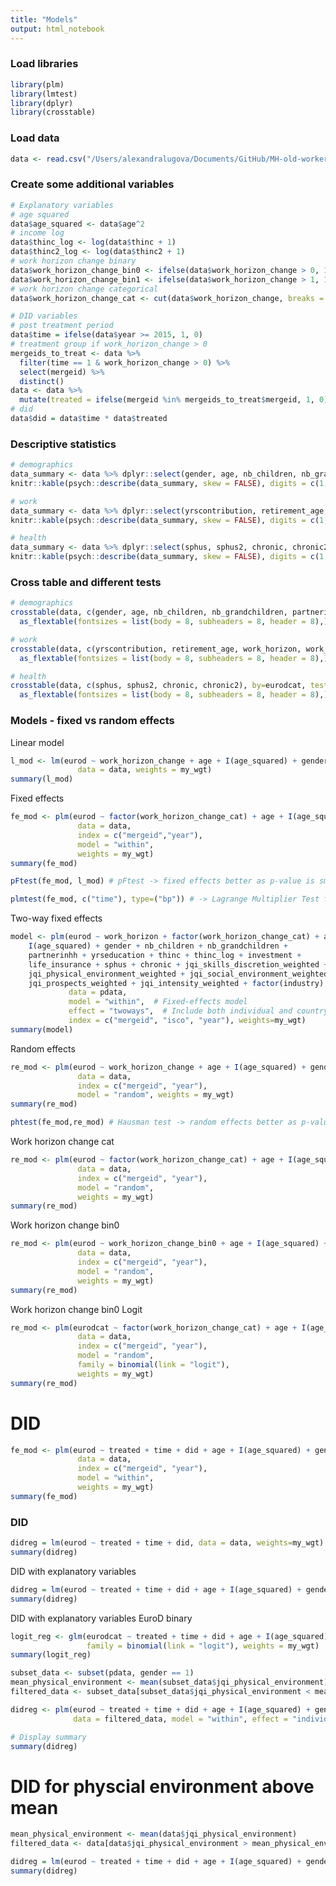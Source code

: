 ```yaml
---
title: "Models"
output: html_notebook
---
```


### Load libraries

```r
library(plm)
library(lmtest)
library(dplyr)
library(crosstable)
```

### Load data
```r
data <- read.csv("/Users/alexandralugova/Documents/GitHub/MH-old-workers/data/datasets/results/4digits_w46_year_balanced.csv")
```

### Create some additional variables
```r
# Explanatory variables
# age squared
data$age_squared <- data$age^2
# income log
data$thinc_log <- log(data$thinc + 1)
data$thinc2_log <- log(data$thinc2 + 1)
# work horizon change binary
data$work_horizon_change_bin0 <- ifelse(data$work_horizon_change > 0, 1, 0)
data$work_horizon_change_bin1 <- ifelse(data$work_horizon_change > 1, 1, 0)
# work horizon change categorical
data$work_horizon_change_cat <- cut(data$work_horizon_change, breaks = c(-Inf, 0, 1, 2, Inf), labels = c("0", "<1", "<2", "2+"), include.lowest = TRUE)

# DID variables
# post treatment period
data$time = ifelse(data$year >= 2015, 1, 0)
# treatment group if work_horizon_change > 0
mergeids_to_treat <- data %>%
  filter(time == 1 & work_horizon_change > 0) %>%
  select(mergeid) %>%
  distinct()
data <- data %>%
  mutate(treated = ifelse(mergeid %in% mergeids_to_treat$mergeid, 1, 0))
# did
data$did = data$time * data$treated
```

### Descriptive statistics
```r
# demographics
data_summary <- data %>% dplyr::select(gender, age, nb_children, nb_grandchildren, partnerinhh, yrseducation, thinc, investment, life_insurance)
knitr::kable(psych::describe(data_summary, skew = FALSE), digits = c(1,4,2,2,1,1,1,3))
```

```r
# work
data_summary <- data %>% dplyr::select(yrscontribution, retirement_age, work_horizon, work_horizon_change, jqi_skills_discretion, jqi_physical_environment, jqi_social_environment, jqi_working_time_quality, jqi_prospects, jqi_intensity, jqi_sum)
knitr::kable(psych::describe(data_summary, skew = FALSE), digits = c(1,4,2,2,1,1,1,3))
```

```r
# health
data_summary <- data %>% dplyr::select(sphus, sphus2, chronic, chronic2, eurod, eurodcat, affective_suffering, motivation_lack)
knitr::kable(psych::describe(data_summary, skew = FALSE), digits = c(1,4,2,2,1,1,1,3))
```

### Cross table and different tests
```r
# demographics
crosstable(data, c(gender, age, nb_children, nb_grandchildren, partnerinhh, yrseducation, thinc, investment, life_insurance), by=eurodcat, test=TRUE) %>%
  as_flextable(fontsizes = list(body = 8, subheaders = 8, header = 8),)
```

```r
# work
crosstable(data, c(yrscontribution, retirement_age, work_horizon, work_horizon_change, work_horizon_change_bin0, work_horizon_change_bin1, work_horizon_change_cat, job_status, industry, jqi_skills_discretion, jqi_physical_environment, jqi_social_environment, jqi_working_time_quality, jqi_prospects, jqi_intensity, jqi_sum), by=eurodcat, test=TRUE) %>%
  as_flextable(fontsizes = list(body = 8, subheaders = 8, header = 8),)
```

```r
# health
crosstable(data, c(sphus, sphus2, chronic, chronic2), by=eurodcat, test=TRUE) %>%
  as_flextable(fontsizes = list(body = 8, subheaders = 8, header = 8),)
```

### Models - fixed vs random effects
Linear model
```r
l_mod <- lm(eurod ~ work_horizon_change + age + I(age_squared) + gender + nb_children + nb_grandchildren + partnerinhh + yrseducation + thinc + thinc_log + investment + life_insurance + sphus + chronic + work_horizon + jqi_skills_discretion_weighted + jqi_physical_environment_weighted + jqi_social_environment_weighted + jqi_working_time_quality_weighted + jqi_prospects_weighted + jqi_intensity_weighted + factor(industry) + factor(country),
               data = data, weights = my_wgt)
summary(l_mod)
```

Fixed effects
```r
fe_mod <- plm(eurod ~ factor(work_horizon_change_cat) + age + I(age_squared) + gender + nb_children + nb_grandchildren + partnerinhh + yrseducation + thinc + thinc_log + investment + life_insurance + sphus + chronic + work_horizon + jqi_skills_discretion_weighted + jqi_physical_environment_weighted + jqi_social_environment_weighted + jqi_working_time_quality_weighted + jqi_prospects_weighted + jqi_intensity_weighted + factor(industry) + factor(country),
               data = data,
               index = c("mergeid","year"),
               model = "within",
               weights = my_wgt)
summary(fe_mod)
```

```r
pFtest(fe_mod, l_mod) # pFtest -> fixed effects better as p-value is small
```

```r
plmtest(fe_mod, c("time"), type=("bp")) # -> Lagrange Multiplier Test for time effects (Breush-Pagan) -> do not need time-fixed effects as p-value is large
```

Two-way fixed effects
```r
model <- plm(eurod ~ work_horizon + factor(work_horizon_change_cat) + age +
    I(age_squared) + gender + nb_children + nb_grandchildren +
    partnerinhh + yrseducation + thinc + thinc_log + investment +
    life_insurance + sphus + chronic + jqi_skills_discretion_weighted +
    jqi_physical_environment_weighted + jqi_social_environment_weighted + jqi_working_time_quality_weighted +
    jqi_prospects_weighted + jqi_intensity_weighted + factor(industry) + factor(country),
             data = pdata,
             model = "within",  # Fixed-effects model
             effect = "twoways",  # Include both individual and country fixed effects
             index = c("mergeid", "isco", "year"), weights=my_wgt)
summary(model)
```



Random effects
```r
re_mod <- plm(eurod ~ work_horizon_change + age + I(age_squared) + gender + nb_children + nb_grandchildren + partnerinhh + yrseducation + thinc + thinc_log + investment + life_insurance + sphus + chronic + work_horizon + jqi_skills_discretion_weighted + jqi_physical_environment_weighted + jqi_social_environment_weighted + jqi_working_time_quality_weighted + jqi_prospects_weighted + jqi_intensity_weighted + factor(industry) + factor(country),
               data = data,
               index = c("mergeid", "year"),
               model = "random", weights = my_wgt)
summary(re_mod)
```

```r
phtest(fe_mod,re_mod) # Hausman test -> random effects better as p-value is large
```

Work horizon change cat
```r
re_mod <- plm(eurod ~ factor(work_horizon_change_cat) + age + I(age_squared) + gender + nb_children + nb_grandchildren + partnerinhh + yrseducation + thinc + thinc_log + investment + life_insurance + sphus + chronic + work_horizon + jqi_skills_discretion_weighted + jqi_physical_environment_weighted + jqi_social_environment_weighted + jqi_working_time_quality_weighted + jqi_prospects_weighted + jqi_intensity_weighted + factor(country) + factor(industry),
               data = data,
               index = c("mergeid", "year"),
               model = "random",
               weights = my_wgt)
summary(re_mod)
```

Work horizon change bin0
```r
re_mod <- plm(eurod ~ work_horizon_change_bin0 + age + I(age_squared) + gender + nb_children + nb_grandchildren + partnerinhh + yrseducation + thinc + thinc_log + investment + life_insurance + sphus + chronic + work_horizon + jqi_skills_discretion_weighted + jqi_physical_environment_weighted + jqi_social_environment_weighted + jqi_working_time_quality_weighted + jqi_prospects_weighted + jqi_intensity_weighted + factor(country) + factor(industry),
               data = data,
               index = c("mergeid", "year"),
               model = "random",
               weights = my_wgt)
summary(re_mod)
```

Work horizon change bin0 Logit
```r
re_mod <- plm(eurodcat ~ factor(work_horizon_change_cat) + age + I(age_squared) + gender + nb_children + nb_grandchildren + partnerinhh + yrseducation + thinc + thinc_log + investment + life_insurance + sphus + chronic + work_horizon + jqi_skills_discretion_weighted + jqi_physical_environment_weighted + jqi_social_environment_weighted + jqi_working_time_quality_weighted + jqi_prospects_weighted + jqi_intensity_weighted + factor(country) + factor(industry),
               data = data,
               index = c("mergeid", "year"),
               model = "random",
               family = binomial(link = "logit"),
               weights = my_wgt)
summary(re_mod)
```


# DID
```r
fe_mod <- plm(eurod ~ treated + time + did + age + I(age_squared) + gender + nb_children + nb_grandchildren + partnerinhh + yrseducation + thinc + thinc_log + investment + life_insurance + sphus + chronic + work_horizon + jqi_skills_discretion_weighted + jqi_physical_environment_weighted + jqi_social_environment_weighted + jqi_working_time_quality_weighted + jqi_prospects_weighted + jqi_intensity_weighted + factor(country) + factor(industry) + factor(isco),
               data = data,
               index = c("mergeid", "year"),
               model = "within",
               weights = my_wgt)
summary(fe_mod)
```


### DID

```r
didreg = lm(eurod ~ treated + time + did, data = data, weights=my_wgt)
summary(didreg)
```

DID with explanatory variables

```r
didreg = lm(eurod ~ treated + time + did + age + I(age_squared) + gender + nb_children + nb_grandchildren + partnerinhh + yrseducation + thinc + thinc_log + investment + life_insurance + sphus + chronic + work_horizon + jqi_skills_discretion_weighted + jqi_physical_environment_weighted  + jqi_social_environment_weighted  + jqi_working_time_quality_weighted  + jqi_prospects_weighted  + jqi_intensity_weighted  + factor(industry) + factor(country), data = data, weights=my_wgt)
summary(didreg)
```

DID with explanatory variables EuroD binary

```r
logit_reg <- glm(eurodcat ~ treated + time + did + age + I(age_squared) + gender + nb_children + nb_grandchildren + partnerinhh + yrseducation + thinc + thinc_log + investment + life_insurance + sphus + chronic + work_horizon + jqi_skills_discretion_weighted  + jqi_physical_environment_weighted  + jqi_social_environment_weighted  + jqi_working_time_quality_weighted  + jqi_prospects_weighted  + jqi_intensity_weighted  + factor(industry) + factor(country), data = data,
                 family = binomial(link = "logit"), weights = my_wgt)
summary(logit_reg)
```


```r
subset_data <- subset(pdata, gender == 1)
mean_physical_environment <- mean(subset_data$jqi_physical_environment)
filtered_data <- subset_data[subset_data$jqi_physical_environment < mean_physical_environment, ]

didreg <- plm(eurod ~ treated + time + did + age + I(age_squared) + gender + nb_children + nb_grandchildren + partnerinhh + yrseducation + thinc + thinc_log + investment + life_insurance + sphus + chronic + work_horizon + jqi_skills_discretion_weighted  + jqi_physical_environment_weighted  + jqi_social_environment_weighted  + jqi_working_time_quality_weighted  + jqi_prospects_weighted  + jqi_intensity_weighted + factor(country) + factor(industry),
              data = filtered_data, model = "within", effect = "individual", weights = my_wgt)

# Display summary
summary(didreg)
```


# DID for physcial environment above mean

```r
mean_physical_environment <- mean(data$jqi_physical_environment)
filtered_data <- data[data$jqi_physical_environment > mean_physical_environment, ]

didreg = lm(eurod ~ treated + time + did + age + I(age_squared) + gender + nb_children + partnerinhh + yrseducation + work_horizon + jqi_monthly_earnings + jqi_skills_discretion + jqi_social_environment + jqi_intensity + jqi_prospects + jqi_working_time_quality, data = filtered_data)
summary(didreg)
```
